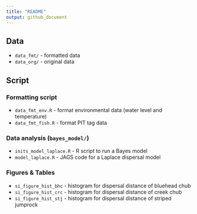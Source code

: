 ```yaml
---
title: "README"
output: github_document
---
```


## Data

- `data_fmt/` - formatted data
- `data_org/` - original data

## Script

### Formatting script

- `data_fmt_env.R` - format environmental data (water level and temperature)
- `data_fmt_fish.R` - format PIT tag data

### Data analysis (`bayes_model/`)

- `inits_model_laplace.R` - R script to run a Bayes model
- `model_laplace.R` - JAGS code for a Laplace dispersal model

### Figures & Tables

- `si_figure_hist_bhc` - histogram for dispersal distance of bluehead chub
- `si_figure_hist_crc` - histogram for dispersal distance of creek chub
- `si_figure_hist_stj` - histogram for dispersal distance of striped jumprock
